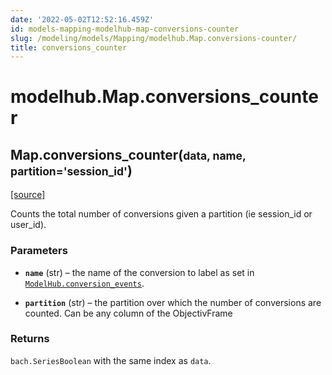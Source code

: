 ```yaml
---
date: '2022-05-02T12:52:16.459Z'
id: models-mapping-modelhub-map-conversions-counter
slug: /modeling/models/Mapping/modelhub.Map.conversions-counter/
title: conversions_counter
---
```


# modelhub.Map.conversions_counter

<div class="method">

<h2 class="signature-method"><span class="additional-name">Map.</span><span class="name">conversions_counter(</span><small class="parameter-list"><span class="parameter" id="data">data</span>, <span class="parameter" id="name">name</span>, <span class="parameter" id="partition">partition='session_id'</span></small>)</h2>


&#8203;<span class="view-source">[[source]](https://github.com/objectiv/objectiv-analytics/blob/main/modelhub/modelhub/map.py)</span>

<div class="content">

Counts the total number of conversions given a partition (ie session_id
or user_id).


### Parameters

* **`name`** (str) – the name of the conversion to label as set in
[`ModelHub.conversion_events`](/docs/modeling/modelhub-api-reference/ModelHub/modelhub.ModelHub.conversion-events).

* **`partition`** (str) – the partition over which the number of conversions are counted. Can be any column
of the ObjectivFrame



### Returns

`bach.SeriesBoolean` with the same index as `data`.



</div>

</div>
